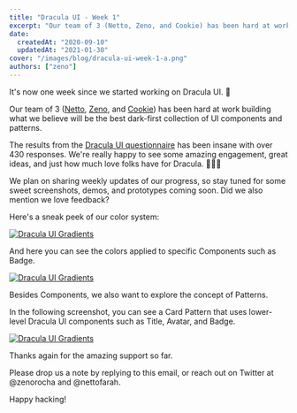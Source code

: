 ```yaml
---
title: "Dracula UI - Week 1"
excerpt: "Our team of 3 (Netto, Zeno, and Cookie) has been hard at work building what we believe will be the best dark-first collection of UI components and patterns."
date:
  createdAt: "2020-09-10"
  updatedAt: "2021-01-30"
cover: "/images/blog/dracula-ui-week-1-a.png"
authors: ["zeno"]
---
```


It's now one week since we started working on Dracula UI. 🥳

Our team of 3 ([Netto](https://twitter.com/nettofarah), [Zeno](https://twitter.com/zenorocha), and [Cookie](https://www.instagram.com/p/CE9pSsYnCM6/)) has been hard at work building what we believe will be the best dark-first collection of UI components and patterns.

The results from the [Dracula UI questionnaire](https://draculatheme.typeform.com/to/YvwgNntQ) has been insane with over 430 responses. We're really happy to see some amazing engagement, great ideas, and just how much love folks have for Dracula. 🧛‍♀️💜

We plan on sharing weekly updates of our progress, so stay tuned for some sweet screenshots, demos, and prototypes coming soon. Did we also mention we love feedback?

Here's a sneak peek of our color system:

[![Dracula UI Gradients](/images/blog/dracula-ui-week-1-a.png)](/ui)

And here you can see the colors applied to specific Components such as Badge.

[![Dracula UI Gradients](/images/blog/dracula-ui-week-1-b.png)](/ui)

Besides Components, we also want to explore the concept of Patterns.

In the following screenshot, you can see a Card Pattern that uses lower-level Dracula UI components such as Title, Avatar, and Badge.

[![Dracula UI Gradients](/images/blog/dracula-ui-week-1-c.png)](/ui)

Thanks again for the amazing support so far.

Please drop us a note by replying to this email, or reach out on Twitter at @zenorocha and @nettofarah.

Happy hacking!
